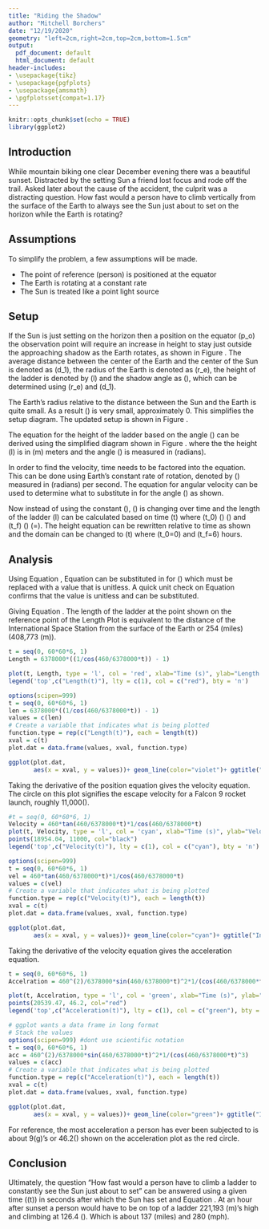 ```yaml
---
title: "Riding the Shadow"
author: "Mitchell Borchers"
date: "12/19/2020"
geometry: "left=2cm,right=2cm,top=2cm,bottom=1.5cm"
output:
  pdf_document: default
  html_document: default
header-includes:
- \usepackage{tikz}
- \usepackage{pgfplots}
- \usepackage{amsmath}
- \pgfplotsset{compat=1.17}
---
```


```r
knitr::opts_chunk$set(echo = TRUE)
library(ggplot2)
```

## Introduction
While mountain biking one clear December evening there was a beautiful sunset. Distracted by the setting Sun a friend lost focus and rode off the trail. Asked later about the cause of the accident, the culprit was a distracting question. How fast would a person have to climb vertically from the surface of the Earth to always see the Sun just about to set on the horizon while the Earth is rotating?

## Assumptions
To simplify the problem, a few assumptions will be made.

  *   The point of reference (person) is positioned at the equator  
  *   The Earth is rotating at a constant rate  
  *   The Sun is treated like a point light source

\begin{figure}
\begin{center}
\tikzset{every picture/.style={line width=0.75pt}}  

\begin{tikzpicture}[x=0.75pt,y=0.75pt,yscale=-1,xscale=1]
%uncomment if require: \path (0,363);

%Shape: Arc [id:dp5979442796737424] 
\draw  [draw opacity=0][fill={rgb, 255:red, 155; green, 155; blue, 155 }  ,fill opacity=1 ] (142.96,213.96) .. controls (144.24,216.21) and (144.97,218.75) .. (144.97,221.44) -- (126.5,221.44) -- cycle ; \draw  [color={rgb, 255:red, 0; green, 0; blue, 0 }  ,draw opacity=1 ] (142.96,213.96) .. controls (144.24,216.21) and (144.97,218.75) .. (144.97,221.44) ;
%Straight Lines [id:da10895072412186346] 
\draw [color={rgb, 255:red, 0; green, 0; blue, 0 }  ,draw opacity=1 ]   (387.14,221.44) -- (126.5,221.44) ;
\draw [shift={(126.5,221.44)}, rotate = 180] [color={rgb, 255:red, 0; green, 0; blue, 0 }  ,draw opacity=1 ][fill={rgb, 255:red, 0; green, 0; blue, 0 }  ,fill opacity=1 ][line width=0.75]      (0, 0) circle [x radius= 3.35, y radius= 3.35]   ;
\draw [shift={(387.14,221.44)}, rotate = 180] [color={rgb, 255:red, 0; green, 0; blue, 0 }  ,draw opacity=1 ][fill={rgb, 255:red, 0; green, 0; blue, 0 }  ,fill opacity=1 ][line width=0.75]      (0, 0) circle [x radius= 3.35, y radius= 3.35]   ;
%Shape: Circle [id:dp7494036003123736] 
\draw  [color={rgb, 255:red, 0; green, 0; blue, 0 }  ,draw opacity=1 ] (267.58,221.44) .. controls (267.58,155.41) and (321.11,101.88) .. (387.14,101.88) .. controls (453.17,101.88) and (506.7,155.41) .. (506.7,221.44) .. controls (506.7,287.47) and (453.17,341) .. (387.14,341) .. controls (321.11,341) and (267.58,287.47) .. (267.58,221.44) -- cycle ;
%Straight Lines [id:da6159860195586249] 
\draw [color={rgb, 255:red, 0; green, 0; blue, 0 }  ,draw opacity=1 ] [dash pattern={on 0.84pt off 2.51pt}]  (387.14,101.88) -- (387.14,86) ;
\draw [shift={(387.14,86)}, rotate = 270] [color={rgb, 255:red, 0; green, 0; blue, 0 }  ,draw opacity=1 ][fill={rgb, 255:red, 0; green, 0; blue, 0 }  ,fill opacity=1 ][line width=0.75]      (0, 0) circle [x radius= 3.35, y radius= 3.35]   ;
\draw [shift={(387.14,101.88)}, rotate = 270] [color={rgb, 255:red, 0; green, 0; blue, 0 }  ,draw opacity=1 ][fill={rgb, 255:red, 0; green, 0; blue, 0 }  ,fill opacity=1 ][line width=0.75]      (0, 0) circle [x radius= 3.35, y radius= 3.35]   ;
%Straight Lines [id:da734083825946463] 
\draw [color={rgb, 255:red, 0; green, 0; blue, 0 }  ,draw opacity=1 ]   (126.5,221.44) -- (521.84,15.94) ;
\draw [shift={(524.5,14.56)}, rotate = 512.53] [fill={rgb, 255:red, 0; green, 0; blue, 0 }  ,fill opacity=1 ][line width=0.08]  [draw opacity=0] (10.72,-5.15) -- (0,0) -- (10.72,5.15) -- (7.12,0) -- cycle    ;
%Straight Lines [id:da8499549568646694] 
\draw [color={rgb, 255:red, 0; green, 0; blue, 0 }  ,draw opacity=1 ]   (387.14,221.44) -- (325.5,118) ;
\draw [shift={(325.5,118)}, rotate = 239.21] [color={rgb, 255:red, 0; green, 0; blue, 0 }  ,draw opacity=1 ][fill={rgb, 255:red, 0; green, 0; blue, 0 }  ,fill opacity=1 ][line width=0.75]      (0, 0) circle [x radius= 3.35, y radius= 3.35]   ;
\draw [shift={(387.14,221.44)}, rotate = 239.21] [color={rgb, 255:red, 0; green, 0; blue, 0 }  ,draw opacity=1 ][fill={rgb, 255:red, 0; green, 0; blue, 0 }  ,fill opacity=1 ][line width=0.75]      (0, 0) circle [x radius= 3.35, y radius= 3.35]   ;
%Shape: Arc [id:dp06307158422330672] 
\draw  [draw opacity=0][fill={rgb, 255:red, 155; green, 155; blue, 155 }  ,fill opacity=1 ] (378.5,205.56) .. controls (380.65,204.12) and (383.13,203.21) .. (385.82,203.02) -- (387.14,221.44) -- cycle ; \draw  [color={rgb, 255:red, 0; green, 0; blue, 0 }  ,draw opacity=1 ] (378.5,205.56) .. controls (380.65,204.12) and (383.13,203.21) .. (385.82,203.02) ;
%Straight Lines [id:da8602948959997141] 
\draw [color={rgb, 255:red, 0; green, 0; blue, 0 }  ,draw opacity=1 ]   (387.14,101.88) -- (387.14,221.44) ;
\draw [shift={(387.14,221.44)}, rotate = 90] [color={rgb, 255:red, 0; green, 0; blue, 0 }  ,draw opacity=1 ][fill={rgb, 255:red, 0; green, 0; blue, 0 }  ,fill opacity=1 ][line width=0.75]      (0, 0) circle [x radius= 3.35, y radius= 3.35]   ;
\draw [shift={(387.14,101.88)}, rotate = 90] [color={rgb, 255:red, 0; green, 0; blue, 0 }  ,draw opacity=1 ][fill={rgb, 255:red, 0; green, 0; blue, 0 }  ,fill opacity=1 ][line width=0.75]      (0, 0) circle [x radius= 3.35, y radius= 3.35]   ;
%Shape: Right Angle [id:dp8283873611803174] 
\draw   (330.66,127.62) -- (321.05,132.78) -- (315.88,123.16) ;
%Shape: Right Angle [id:dp8692075461903701] 
\draw   (387.14,210.8) -- (376.5,210.8) -- (376.5,221.44) ;

% Text Node
\draw (165,210) node  [font=\small,color={rgb, 255:red, 0; green, 0; blue, 0 }  ,opacity=1 ]  {$\alpha $};
% Text Node
\draw (126.5,236.44) node  [font=\small,color={rgb, 255:red, 0; green, 0; blue, 0 }  ,opacity=1 ]  {$Sun$};
% Text Node
\draw (250.58,235.44) node  [font=\small,color={rgb, 255:red, 0; green, 0; blue, 0 }  ,opacity=1 ]  {$d_{1}$};
% Text Node
\draw (401.14,161.66) node  [font=\small,color={rgb, 255:red, 0; green, 0; blue, 0 }  ,opacity=1 ]  {$r_{e}$};
% Text Node
\draw (387.14,235.44) node  [font=\small,color={rgb, 255:red, 0; green, 0; blue, 0 }  ,opacity=1 ]  {$Earth$};
% Text Node
\draw (402.14,91.88) node  [font=\small,color={rgb, 255:red, 0; green, 0; blue, 0 }  ,opacity=1 ]  {$l$};
% Text Node
\draw (377,179) node  [font=\small,color={rgb, 255:red, 0; green, 0; blue, 0 }  ,opacity=1 ]  {$\alpha $};
% Text Node
\draw (341.58,174) node  [font=\small,color={rgb, 255:red, 0; green, 0; blue, 0 }  ,opacity=1 ]  {$r_{e}$};
% Text Node
\draw (401.14,116.88) node  [font=\small,color={rgb, 255:red, 0; green, 0; blue, 0 }  ,opacity=1 ]  {$p_{o}$};


\end{tikzpicture}
\end{center}
\caption{Diagram of the line of the shadow cast by the Sun.}
\label{fig:simple}
\end{figure}

\newpage

## Setup
If the Sun is just setting on the horizon then a position on the equator \(p_o\) the observation point will require an increase in height to stay just outside the approaching shadow as the Earth rotates, as shown in Figure \ref{fig:simple}. The average distance between the center of the Earth and the center of the Sun is denoted as \(d_1\), the radius of the Earth is denoted as \(r_e\), the height of the ladder is denoted by \(l\)
and the shadow angle as \(\alpha\), which can be determined using \(r_e\) and \(d_1\).

\begin{align*}
\sin(\alpha) &= \frac{r_e}{d_1} \\
\alpha &= \sin^{-1}(\frac{r_e}{d_1}) \\
\alpha &\approx 0
\end{align*}

The Earth's radius relative to the distance between the Sun and the Earth is quite small. As a result \(\alpha\) is very small, approximately 0. This simplifies the setup diagram. The updated setup is shown in Figure \ref{fig:alpha}.

\begin{figure}
\begin{center}
\tikzset{every picture/.style={line width=0.75pt}}
\begin{tikzpicture}[x=0.75pt,y=0.75pt,yscale=-1,xscale=1]

%uncomment if require: \path (0,353); %set diagram left start at 0, and has height of 353

%Shape: Arc [id:dp6189110146389809] 
\draw  [draw opacity=0][fill={rgb, 255:red, 155; green, 155; blue, 155 }  ,fill opacity=1 ] (293.53,154.65) .. controls (293.54,154.65) and (293.56,154.65) .. (293.58,154.65) .. controls (303.72,154.65) and (312.38,160.86) .. (315.79,169.61) -- (293.58,177.88) -- cycle ; \draw  [color={rgb, 255:red, 0; green, 0; blue, 0 }  ,draw opacity=1 ] (293.53,154.65) .. controls (293.54,154.65) and (293.56,154.65) .. (293.58,154.65) .. controls (303.72,154.65) and (312.38,160.86) .. (315.79,169.61) ;
%Shape: Circle [id:dp9427194203411393] 
\draw  [color={rgb, 255:red, 0; green, 0; blue, 0 }  ,draw opacity=1 ] (222.46,177.88) .. controls (222.46,138.6) and (254.3,106.76) .. (293.58,106.76) .. controls (332.86,106.76) and (364.7,138.6) .. (364.7,177.88) .. controls (364.7,217.16) and (332.86,249) .. (293.58,249) .. controls (254.3,249) and (222.46,217.16) .. (222.46,177.88) -- cycle ;
%Straight Lines [id:da8476482622829371] 
\draw [color={rgb, 255:red, 0; green, 0; blue, 0 }  ,draw opacity=1 ]   (293.58,106.76) -- (293.58,177.88) ;
\draw [shift={(293.58,177.88)}, rotate = 90] [color={rgb, 255:red, 0; green, 0; blue, 0 }  ,draw opacity=1 ][fill={rgb, 255:red, 0; green, 0; blue, 0 }  ,fill opacity=1 ][line width=0.75]      (0, 0) circle [x radius= 3.35, y radius= 3.35]   ;
\draw [shift={(293.58,106.76)}, rotate = 90] [color={rgb, 255:red, 0; green, 0; blue, 0 }  ,draw opacity=1 ][fill={rgb, 255:red, 0; green, 0; blue, 0 }  ,fill opacity=1 ][line width=0.75]      (0, 0) circle [x radius= 3.35, y radius= 3.35]   ;
%Straight Lines [id:da6975926883679724] 
\draw [color={rgb, 255:red, 0; green, 0; blue, 0 }  ,draw opacity=1 ]   (465.5,106.76) -- (147.5,106.76) ;
\draw [shift={(468.5,106.76)}, rotate = 180] [fill={rgb, 255:red, 0; green, 0; blue, 0 }  ,fill opacity=1 ][line width=0.08]  [draw opacity=0] (10.72,-5.15) -- (0,0) -- (10.72,5.15) -- (7.12,0) -- cycle    ;
%Straight Lines [id:da9008053005401193] 
\draw  [dash pattern={on 4.5pt off 4.5pt}]  (468.5,106.76) -- (293.58,177.88) ;
%Shape: Arc [id:dp052299292995587] 
\draw  [draw opacity=0] (383.85,190.9) .. controls (381.42,207.89) and (374.3,223.37) .. (363.85,235.99) -- (293.58,177.88) -- cycle ; \draw   (383.85,190.9) .. controls (381.42,207.89) and (374.3,223.37) .. (363.85,235.99) ;
%Straight Lines [id:da5802801373055342] 
\draw    (363.85,235.99) -- (360.5,239.76) ;
\draw [shift={(358.5,242)}, rotate = 311.72] [fill={rgb, 255:red, 0; green, 0; blue, 0 }  ][line width=0.08]  [draw opacity=0] (8.93,-4.29) -- (0,0) -- (8.93,4.29) -- cycle    ;
%Shape: Right Angle [id:dp1178456535341934] 
\draw   (305.5,107.88) -- (305.5,118.68) -- (294.7,118.68) ;

% Text Node
\draw (282.58,142.88) node  [font=\small,color={rgb, 255:red, 0; green, 0; blue, 0 }  ,opacity=1 ]  {$r_{e}$};
% Text Node
\draw (293.58,260) node  [font=\small,color={rgb, 255:red, 0; green, 0; blue, 0 }  ,opacity=1 ]  {$Earth$};
% Text Node
\draw (396.58,156.88) node  [font=\small,color={rgb, 255:red, 0; green, 0; blue, 0 }  ,opacity=1 ]  {$r_{e} +l$};
% Text Node
\draw (313.58,144.88) node  [font=\small,color={rgb, 255:red, 0; green, 0; blue, 0 }  ,opacity=1 ]  {$\phi $};
\end{tikzpicture}
\end{center}
\caption{Setup}
\label{fig:alpha}
\end{figure}

The equation for the height of the ladder based on the angle \(\phi\) can be derived using the simplified diagram shown in Figure \ref{fig:alpha}. where the the height \(l\) is in \(m\) meters and the angle \(\phi\) is measured in \(radians\).

\begin{align}
\label{eq:phi}
\cos(\phi) &= \frac{r_e}{r_e+l}\nonumber \\
r_e+l &= \frac{r_e}{cos(\phi)}\nonumber \\
l &= r_e\left(\frac{1}{cos(\phi)}-1\right)\nonumber \\
l(\phi) &= r_e\left(\frac{1}{cos(\phi)}-1\right)
\end{align}

In order to find the velocity, time needs to be factored into the equation. This can be done using Earth's constant rate of rotation, denoted by \(\omega\) measured in \(radians\) per second. The equation for angular velocity can be used to determine what to substitute in for the angle \(\phi\) as shown.

\begin{equation}
\label{eq:omega}
\omega = \frac{v_e}{r_e}
\end{equation}

Now instead of using the constant \(\phi\), \(\omega\) is changing over time and the length of the ladder \(l\) can be calculated based on time \(t\) where \(t_0\) \(\rightarrow\) \(\phi=0\) and \(t_f\) \(\rightarrow\) \(\phi=\frac{\pi}{2}\). The height equation can be rewritten relative to time as shown and the domain can be changed to \(t\) where \(t_0=0\) and \(t_f=6\) hours.

## Analysis
Using Equation \ref{eq:phi}, Equation \ref{eq:omega} can be substituted in for \(\phi\) which must be replaced with a value that is unitless. A quick unit check on Equation \ref{eq:omega} confirms that the value is unitless and can be substituted.

\begin{equation}
\frac{v_e}{r_e}t = \frac{m}{s} \frac{1}{m} s
\end{equation}

Giving Equation \ref{eq:len}. The length of the ladder at the point shown on the reference point of the Length Plot is equivalent to the distance of the International Space Station from the surface of the Earth or 254 \(miles\) (408,773 \(m\)). 

\begin{equation}
\label{eq:len}
l(t)=r_{e}\left(\frac{1}{cos\left(\frac{v_{e}}{r_{e}} t\right)}-1\right)
\end{equation}

```r
t = seq(0, 60*60*6, 1)
Length = 6378000*((1/cos(460/6378000*t)) - 1)

plot(t, Length, type = 'l', col = 'red', xlab="Time (s)", ylab="Length (meters)")
legend('top',c("Length(t)"), lty = c(1), col = c("red"), bty = 'n')
```

```r
options(scipen=999)
t = seq(0, 60*60*6, 1)
len = 6378000*((1/cos(460/6378000*t)) - 1)
values = c(len)
# Create a variable that indicates what is being plotted
function.type = rep(c("Length(t)"), each = length(t))
xval = c(t)
plot.dat = data.frame(values, xval, function.type)

ggplot(plot.dat, 
       aes(x = xval, y = values))+ geom_line(color="violet")+ ggtitle("Length Plot")+ xlab("Time(s)")+ ylab("Length(m)")+ geom_point(shape=1, aes(x=4836.77, y=408773), colour="black", size=2)
```

\newpage
Taking the derivative of the position equation gives the velocity equation. The circle on this plot signifies the escape velocity for a Falcon 9 rocket launch, roughly 11,000\(\frac{m}{s^2}\).

\begin{equation}
\label{eq:vel}
l'(t)=v_e tan\left(\frac{v_e}{r_e}t\right)sec\left(\frac{v_e}{r_e} t\right)
\end{equation}

```r
#t = seq(0, 60*60*6, 1)
Velocity = 460*tan(460/6378000*t)*1/cos(460/6378000*t)
plot(t, Velocity, type = 'l', col = 'cyan', xlab="Time (s)", ylab="Velocity (meters/s)")
points(18954.04, 11000, col="black")
legend('top',c("Velocity(t)"), lty = c(1), col = c("cyan"), bty = 'n')
```

```r
options(scipen=999)
t = seq(0, 60*60*6, 1)
vel = 460*tan(460/6378000*t)*1/cos(460/6378000*t)
values = c(vel)
# Create a variable that indicates what is being plotted
function.type = rep(c("Velocity(t)"), each = length(t))
xval = c(t)
plot.dat = data.frame(values, xval, function.type)

ggplot(plot.dat, 
       aes(x = xval, y = values))+ geom_line(color="cyan")+ ggtitle("Instantaneous Velocity Plot")+ xlab("Time(s)")+ ylab("Velocity(m/s)")+ geom_point(shape=1, aes(x=18954.04, y=11000), colour="black", size=2)

```

\newpage
Taking the derivative of the velocity equation gives the acceleration equation.

\begin{equation}
\label{eq:acc}
l''(t)=\frac{v_e^2}{r_e}\left(sin^2\left(\frac{v_e}{r_e}t\right)+1\right)sec^3\left(\frac{v_e}{r_e} t\right)
\end{equation}

```r
t = seq(0, 60*60*6, 1)
Accelration = 460^(2)/6378000*sin(460/6378000*t)^2*1/(cos(460/6378000*t)^3)

plot(t, Accelration, type = 'l', col = 'green', xlab="Time (s)", ylab="Acceleration (meters/s^2)")
points(20539.47, 46.2, col="red")
legend('top',c("Acceleration(t)"), lty = c(1), col = c("green"), bty = 'n')
```

```r
# ggplot wants a data frame in long format
# Stack the values
options(scipen=999) #dont use scientific notation
t = seq(0, 60*60*6, 1)
acc = 460^(2)/6378000*sin(460/6378000*t)^2*1/(cos(460/6378000*t)^3)
values = c(acc)
# Create a variable that indicates what is being plotted
function.type = rep(c("Acceleration(t)"), each = length(t))
xval = c(t)
plot.dat = data.frame(values, xval, function.type)

ggplot(plot.dat, 
       aes(x = xval, y = values))+ geom_line(color="green")+ ggtitle("Instantaneous Acceleration Plot")+ xlab("Time(s)")+ ylab("Acceleration(m/s^2)")+ geom_point(shape=1, aes(x=20539.47, y=46.2), colour="red", size=2)
```

For reference, the most acceleration a person has ever been subjected to is about 9\(g\)'s or 46.2\(\frac{m}{s^2}\) shown on the acceleration plot as the red circle.

## Conclusion
Ultimately, the question "How fast would a person have to climb a ladder to constantly see the Sun just about to set" can be answered using a given time (\(t\)) in seconds after which the Sun has set and Equation \ref{eq:vel}. At an hour after sunset a person would have to be on top of a ladder 221,193 \(m\)'s high and climbing at 126.4 \(\frac{m}{s}\). Which is about 137 \(miles\) and 280 \(mph\).







